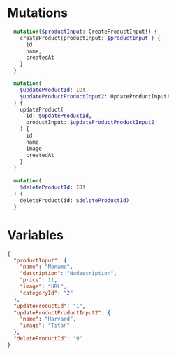 # Mutations

``` graphql
  mutation($productInput: CreateProductInput!) {
    createProduct(productInput: $productInput ) {
      id
      name,
      createdAt
    }
  }

  mutation(
    $updateProductId: ID!,
    $updateProductProductInput2: UpdateProductInput!
  ) {
    updateProduct(
      id: $updateProductId,
      productInput: $updateProductProductInput2
    ) {
      id
      name
      image
      createdAt
    }
  }

  mutation(
    $deleteProductId: ID!
  ) {
    deleteProduct(id: $deleteProductId)
  }
```

# Variables

```json
{
  "productInput": {
    "name": "Noname",
    "description": "Nodescription",
    "price": 11,
    "image": "URL",
    "categoryId": "2"
  },
  "updateProductId": "1",
  "updateProductProductInput2": {
    "name": "Harvard",
    "image": "Titan"
  },
  "deleteProductId": "9"
}
```